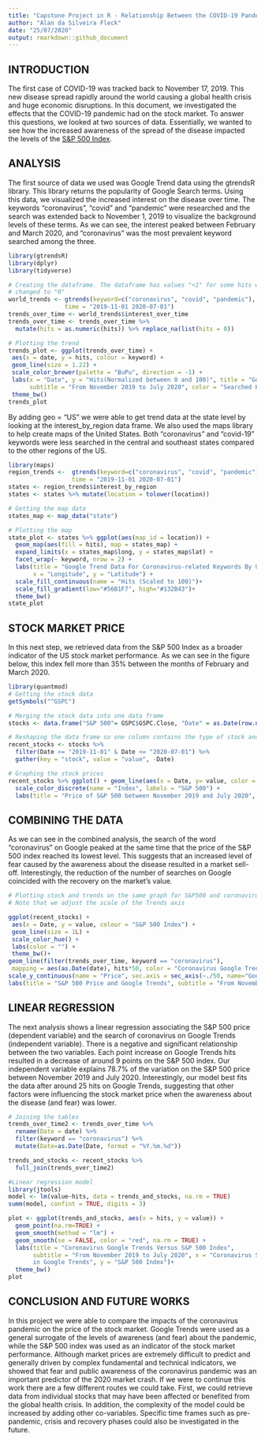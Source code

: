 ```yaml
---
title: "Capstone Project in R - Relationship Between the COVID-19 Pandemic and Stock Prices"
author: "Alan da Silveira Fleck"
date: "25/07/2020"
output: rmarkdown::github_document
---
```



## INTRODUCTION

The first case of COVID-19 was tracked back to November 17, 2019. This new disease spread rapidly around the world causing a global health crisis and huge economic disruptions.
In this document, we investigated the effects that the COVID-19 pandemic had on the stock market. To answer this questions, we looked at two sources of data. Essentially, we wanted to see how the increased awareness of the spread of the disease impacted the levels of the [S&P 500 Index](https://en.wikipedia.org/wiki/S%26P_500_Index).


## ANALYSIS
The first source of data we used was Google Trend data using the gtrendsR library. This library returns the popularity of Google Search terms. Using this data, we visualized the increased interest on the disease over time. The keywords "coronavirus", "covid" and "pandemic" were researched and the search was extended back to November 1, 2019 to  visualize the background levels of these terms. As we can see, the interest peaked between February and March 2020, and "coronavirus" was the most prevalent keyword searched among the three.

```r
library(gtrendsR)
library(dplyr)
library(tidyverse)

# Creating the dataframe. The dataframe has values "<1" for some hits which we've 
# changed to "0"
world_trends <- gtrends(keyword=c("coronavirus", "covid", "pandemic"), 
                time = "2019-11-01 2020-07-01")
trends_over_time <- world_trends$interest_over_time
trends_over_time <- trends_over_time %>% 
  mutate(hits = as.numeric(hits)) %>% replace_na(list(hits = 0))

# Plotting the trend
trends_plot <- ggplot(trends_over_time) +
 aes(x = date, y = hits, colour = keyword) +
 geom_line(size = 1.22) +
 scale_color_brewer(palette = "BuPu", direction = -1) +
 labs(x = "Date", y = "Hits(Normalized between 0 and 100)", title = "Google Trend Data", 
      subtitle = "From November 2019 to July 2020", color = "Searched Keywords")+
 theme_bw()
trends_plot
```

By adding geo = "US" we were able to get trend data at the state level by looking at the interest_by_region data frame. We also used the maps library to help create maps of the United States. Both "coronavirus" and "covid-19" keywords were less searched in the central and southeast states compared to the other regions of the US.

```r
library(maps)
region_trends <-  gtrends(keyword=c("coronavirus", "covid", "pandemic"), geo = "US", 
                  time = "2019-11-01 2020-07-01")
states <- region_trends$interest_by_region
states <- states %>% mutate(location = tolower(location))

# Getting the map data
states_map <- map_data("state")

# Plotting the map
state_plot <- states %>% ggplot(aes(map_id = location)) +
  geom_map(aes(fill = hits), map = states_map) +
  expand_limits(x = states_map$long, y = states_map$lat) + 
  facet_wrap(~ keyword, nrow = 2) + 
  labs(title = "Google Trend Data For Coronavirus-related Keywords By US State", 
       x = "Longitude", y = "Latitude") + 
  scale_fill_continuous(name = "Hits (Scaled to 100)")+
  scale_fill_gradient(low="#56B1F7", high="#132B43")+
  theme_bw()
state_plot


```

## STOCK MARKET PRICE
In this next step, we retrieved data from the S&P 500 Index as a broader indicator of the US stock market performance. As we can see in the figure below, this index fell more than 35% between the months of February and March 2020.


```r
library(quantmod)
# Getting the stock data
getSymbols("^GSPC")

# Merging the stock data into one data frame
stocks <- data.frame("S&P 500"= GSPC$GSPC.Close, "Date" = as.Date(row.names(as.data.frame(GSPC))))

# Reshaping the data frame so one column contains the type of stock and  filtering the date.
recent_stocks <- stocks %>% 
  filter(Date >= "2019-11-01" & Date <= "2020-07-01") %>% 
  gather(key = "stock", value = "value", -Date)

# Graphing the stock prices
recent_stocks %>% ggplot() + geom_line(aes(x = Date, y= value, color = stock)) +
  scale_color_discrete(name = "Index", labels = "S&P 500") +
  labs(title = "Price of S&P 500 between November 2019 and July 2020", y = "Price") + theme_bw()
```

## COMBINING THE DATA
As we can see in the combined analysis, the search of the word "coronavirus" on Google peaked at the same time that the price of the S&P 500 index reached its lowest level. This suggests that an increased level of fear caused by the awareness about the disease resulted in a market sell-off.  Interestingly, the reduction of the number of searches on Google coincided with the recovery on the market's value. 

```r
# Plotting stock and trends on the same graph for S&P500 and coronavirus. 
# Note that we adjust the scale of the Trends axis

ggplot(recent_stocks) +
 aes(x = Date, y = value, colour = "S&P 500 Index") +
 geom_line(size = 1L) +
 scale_color_hue() +
 labs(color = "") +
 theme_bw()+
geom_line(filter(trends_over_time, keyword == "coronavirus"), 
 mapping = aes(as.Date(date), hits*50, color = "Coronavirus Google Trends Hits")) +
scale_y_continuous(name = "Price", sec.axis = sec_axis(~./50, name="Google Trends Hits")) + 
labs(title = "S&P 500 Price and Google Trends", subtitle = "From November 2019 to July 2020")
```

## LINEAR REGRESSION
The next analysis shows a linear regression associating the S&P 500 price (dependent variable) and the search of coronavirus on Google Trends (independent variable). There is a negative and significant relationship between the two variables. Each point increase on Google Trends hits resulted in a decrease of around 9 points on the S&P 500 index. Our independent variable explains 78.7% of the variation on the S&P 500 price between November 2019 and July 2020. Interestingly, our model best fits the data after around 25 hits on Google Trends, suggesting that other factors were influencing the stock market price when the awareness about the disease (and fear) was lower.

```r
# Joining the tables
trends_over_time2 <- trends_over_time %>%
  rename(Date = date) %>%
  filter(keyword == "coronavirus") %>%
  mutate(Date=as.Date(Date, format = "%Y.%m.%d"))

trends_and_stocks <- recent_stocks %>%
  full_join(trends_over_time2)

#Linear regression model
library(jtools)
model <- lm(value~hits, data = trends_and_stocks, na.rm = TRUE)
summ(model, confint = TRUE, digits = 3)

plot <- ggplot(trends_and_stocks, aes(x = hits, y = value)) +
  geom_point(na.rm=TRUE) +
  geom_smooth(method = "lm") +
  geom_smooth(se = FALSE, color = "red", na.rm = TRUE) + 
  labs(title = "Coronavirus Google Trends Versus S&P 500 Index", 
       subtitle = "From November 2019 to July 2020", x = "Coronavirus Searches 
       in Google Trends", y = "S&P 500 Index")+
  theme_bw()
plot
```

## CONCLUSION AND FUTURE WORKS
In this project we were able to compare the impacts of the coronavirus pandemic on the price of the stock market. Google Trends were used as a general surrogate of the levels of awareness (and fear) about the pandemic, while the S&P 500 index was used as an indicator of the stock market performance. Although market prices are extremely difficult to predict and generally driven by complex fundamental and technical indicators, we showed that fear and public awareness of the coronavirus pandemic was an important predictor of the 2020 market crash.
If we were to continue this work there are a few different routes we could take. First, we could retrieve data from individual stocks that may have been affected or benefited from the global health crisis. In addition, the complexity of the model could be increased by adding other co-variables. Specific time frames such as pre-pandemic, crisis and recovery phases could also be investigated in the future.


